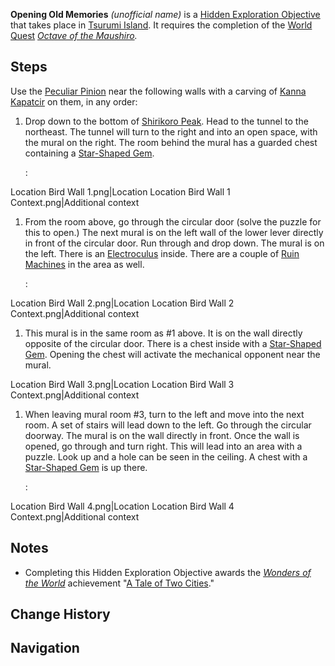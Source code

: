 {{Hidden Exploration Objectives Infobox
|image      = Bird Wall.png
|type       = Unordered
|req        = [[Octave of the Maushiro]]
|region     = Inazuma
|area       = Tsurumi Island
|loc        = [[Tsurumi Island]]
|characters = Traveler
}}
'''Opening Old Memories''' ''(unofficial name)'' is a [[Hidden Exploration Objective]] that takes place in [[Tsurumi Island]]. It requires the completion of the [[World Quest]] ''[[Octave of the Maushiro]].''

==Steps==
Use the [[Peculiar Pinion]] near the following walls with a carving of [[Kanna Kapatcir]] on them, in any order:

# Drop down to the bottom of [[Shirikoro Peak]]. Head to the tunnel to the northeast. The tunnel will turn to the right and into an open space, with the mural on the right. The room behind the mural has a guarded chest containing a [[Star-Shaped Gem]].
#:<gallery hideaddbutton="true" captionalign="center">
Location Bird Wall 1.png|Location
Location Bird Wall 1 Context.png|Additional context
</gallery>
# From the room above, go through the circular door (solve the puzzle for this to open.) The next mural is on the left wall of the lower lever directly in front of the circular door. Run through and drop down. The mural is on the left. There is an [[Electroculus]] inside. There are a couple of [[Ruin Machines]] in the area as well.
#:<gallery hideaddbutton="true" captionalign="center">
Location Bird Wall 2.png|Location
Location Bird Wall 2 Context.png|Additional context
</gallery>
# This mural is in the same room as #1 above. It is on the wall directly opposite of the circular door. There is a chest inside with a [[Star-Shaped Gem]]. Opening the chest will activate the mechanical opponent near the mural.<gallery hideaddbutton="true" captionalign="center">
Location Bird Wall 3.png|Location
Location Bird Wall 3 Context.png|Additional context
</gallery>
# When leaving mural room #3, turn to the left and move into the next room. A set of stairs will lead down to the left. Go through the circular doorway. The mural is on the wall directly in front. Once the wall is opened, go through and turn right. This will lead into an area with a puzzle. Look up and a hole can be seen in the ceiling. A chest with a [[Star-Shaped Gem]] is up there.
#:<gallery hideaddbutton="true" captionalign="center">
Location Bird Wall 4.png|Location
Location Bird Wall 4 Context.png|Additional context
</gallery>

==Notes==
* Completing this Hidden Exploration Objective awards the ''[[Wonders of the World]]'' achievement "[[A Tale of Two Cities]]."

==Change History==
{{Change History|2.2}}

==Navigation==
{{Hidden Exploration Objective Navbox|Unordered}}